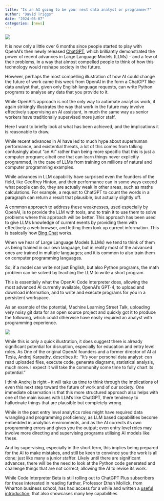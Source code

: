 ```yaml
---
title: "Is an AI going to be your next data analyst or programmer?"
author: "David Triggs"
date: "2024-05-07"
categories: [news]
---
```


![](OpenAI-CI-2307.jpg)

It is now only a little over 6 months since people started to play with OpenAI’s then newly released [ChatGPT](https://openai.com/blog/chatgpt), which brilliantly demonstrated the power of recent advances in Large Language Models (LLMs) – and a few of their problems, in a way that almost compelled people to think of how this technology would reshape society in the future.

However, perhaps the most compelling illustration of how AI could change the future of work came this week from OpenAI in the form a ChatGPT like data analyst that, given only English language requests, can write Python programs to analyse any data that you provide to it.

While OpenAI’s approach is not the only way to automate analytics work, it again strikingly illustrates the way that work in the future may involve effectively supervising an AI assistant, in much the same way as senior workers have traditionally supervised more junior staff.

Here I want to briefly look at what has been achieved, and the implications it is reasonable to draw.

While recent advances in AI have led to much hype about superhuman performance, and existential threats, a lot of this comes from talking confusingly about “an AI” rather than being more specific that this is just a computer program; albeit one that can learn things never explicitly programmed, in the case of LLMs from training on millions of natural and computer programming examples.

While advances in LLM capability have surprised even the founders of the field, like Geoffrey Hinton, and their performance can in some ways exceed what people can do, they are actually weak in other areas, such as maths calculations. For example, a request to ChatGPT to count the words in a paragraph can return a result that plausible, but actually slightly off.

A common approach to address these weaknesses, used especially by OpenAI, is to provide the LLM with tools, and to train it to use them to solve problems where this approach will be better. This approach has been used to give LLMs knowledge of current events by providing them with effectively a web browser, and letting them look up current information. This is basically how [Bing Chat](https://www.bing.com/new) works.

When we hear of Large Language Models (LLMs) we tend to think of them as being trained in our own language, but in reality most of the advanced ones are trained in multiple languages; and it is common to also train them on computer programming languages.

So, if a model can write not just English, but also Python programs, the math problem can be solved by teaching the LLM to write a short program.

This is essentially what the OpenAI Code Interpreter does, allowing the most advanced AI currently available, OpenAI’s GPT-4, to upload and download information, and to write and execute programs for you in a persistent workspace.

As an example of the potential, Machine Learning Street Talk, uploading very noisy git data for an open source project and quickly got it to produce the following, which could otherwise have easily required an analyst with programming experience.

![](OpenAI-CI-example-2307.jpg)

While this is only a quick illustration, it does suggest there is already significant potential for disruption, especially for education and entry level roles. As One of the original OpenAI founders and a former director of AI at Tesla, [Andrej Karpathy](https://karpathy.ai/), [describes it](https://twitter.com/karpathy/status/1677512911953231874):  “It’s your personal data analyst: can read uploaded files, execute code, generate diagrams, statistical analysis, much more. I expect it will take the community some time to fully chart its potential.”

I think Andrej is right – it will take us time to think through the implications of even this next step toward the future of work and of our society. One immediate observation is that this more structured approach also helps with one of the main issues with LLM’s like ChatGPT, there tendency to hallucinate things that are plausible but completely wrong.

While in the past entry level analytics roles might have required data wrangling and programming proficiency, as LLM based capabilities become embedded in analytics environments, and as the AI corrects its own programming errors and gives you the output; even entry level roles may involve more directing and supervising programs utilising AI models like these.

And by supervising, especially in the short term, this implies being prepared for the AI to make mistakes, and still be keen to convince you the work is all done; just like many a junior staffer. Likely until there are significant advances, there will be the need to look at the Python code generated and challenge things that are not correct; allowing the AI to revise its work.

While Code Interpreter Beta is still rolling out to ChatGPT Plus subscribers for those interested in reading further, Professor Ethan Mollick, from Wharton business school, has had access for a while and written a [useful introduction](https://www.oneusefulthing.org/p/what-ai-can-do-with-a-toolbox-getting); that also showcases many key capabilities.

